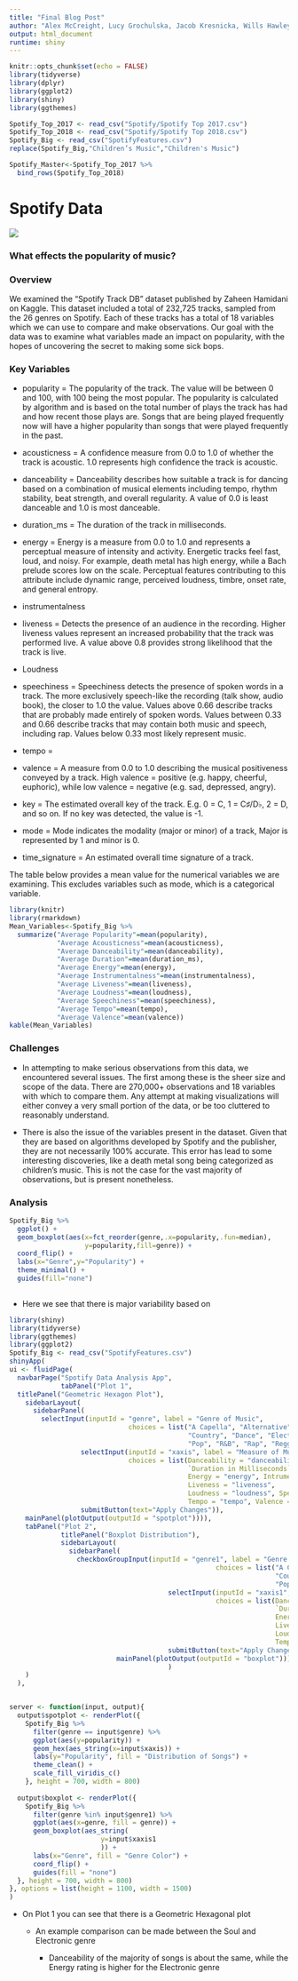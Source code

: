 ```yaml
---
title: "Final Blog Post"
author: "Alex McCreight, Lucy Grochulska, Jacob Kresnicka, Wills Hawley"
output: html_document
runtime: shiny
---
```


```r
knitr::opts_chunk$set(echo = FALSE)
library(tidyverse)
library(dplyr)
library(ggplot2)
library(shiny)
library(ggthemes)
```
```r
Spotify_Top_2017 <- read_csv("Spotify/Spotify Top 2017.csv")
Spotify_Top_2018 <- read_csv("Spotify/Spotify Top 2018.csv")
Spotify_Big <- read_csv("SpotifyFeatures.csv")
replace(Spotify_Big,"Children’s Music","Children's Music")

Spotify_Master<-Spotify_Top_2017 %>% 
  bind_rows(Spotify_Top_2018)
```


# Spotify Data

![](https://i.pinimg.com/originals/27/6f/27/276f273d11f8b9dbc0a9c55bb38ea8c6.gif)

### What effects the popularity of music?


### Overview 

We examined the "Spotify Track DB" dataset published by Zaheen Hamidani on Kaggle. This dataset included a total of 232,725 tracks, sampled from the  26 genres on Spotify. Each of these tracks has a total of 18 variables which we can use to compare and make observations. Our goal with the data was to examine what variables made an impact on popularity, with the hopes of uncovering the secret to making some sick bops. 

### Key Variables 


* popularity = The popularity of the track. The value will be between 0 and 100, with 100 being the most popular. The popularity is calculated by algorithm and is based on the total number of plays the track has had and how recent those plays are.
Songs that are being played frequently now will have a higher popularity than songs that were played frequently in the past.

* acousticness = A confidence measure from 0.0 to 1.0 of whether the track is acoustic. 1.0 represents high confidence the track is acoustic.

* danceability = Danceability describes how suitable a track is for dancing based on a combination of musical elements including tempo, rhythm stability, beat strength, and overall regularity. A value of 0.0 is least danceable and 1.0 is most danceable.

* duration_ms =	The duration of the track in milliseconds.

* energy = Energy is a measure from 0.0 to 1.0 and represents a perceptual measure of intensity and activity. Energetic tracks feel fast, loud, and noisy. For example, death metal has high energy, while a Bach prelude scores low on the scale. Perceptual features contributing to this attribute include dynamic range, perceived loudness, timbre, onset rate, and general entropy.

* instrumentalness 

* liveness = Detects the presence of an audience in the recording. Higher liveness values represent an increased probability that the track was performed live. A value above 0.8 provides strong likelihood that the track is live. 

* Loudness 

* speechiness = Speechiness detects the presence of spoken words in a track. The more exclusively speech-like the recording (talk show, audio book), the closer to 1.0 the  value. Values above 0.66 describe tracks that are probably made entirely of spoken words. Values between 0.33 and 0.66 describe tracks that may contain both music and speech, including rap. Values below 0.33 most likely represent music. 

* tempo = 

* valence = 	A measure from 0.0 to 1.0 describing the musical positiveness conveyed by a track. High valence =  positive (e.g. happy, cheerful, euphoric), while low valence = negative (e.g. sad, depressed, angry).

* key = The estimated overall key of the track. E.g. 0 = C, 1 = C♯/D♭, 2 = D, and so on. If no key was detected, the value is -1.

* mode = Mode indicates the modality (major or minor) of a track, Major is represented by 1 and minor is 0.

* time_signature = An estimated overall time signature of a track. 

The table below provides a mean value for the numerical variables we are examining. This excludes variables such as mode, which is a categorical variable. 

```r
library(knitr)
library(rmarkdown)
Mean_Variables<-Spotify_Big %>% 
  summarize("Average Popularity"=mean(popularity),
            "Average Acousticness"=mean(acousticness),
            "Average Danceability"=mean(danceability),
            "Average Duration"=mean(duration_ms),
            "Average Energy"=mean(energy),
            "Average Instrumentalness"=mean(instrumentalness),
            "Average Liveness"=mean(liveness),
            "Average Loudness"=mean(loudness),
            "Average Speechiness"=mean(speechiness),
            "Average Tempo"=mean(tempo),
            "Average Valence"=mean(valence))
kable(Mean_Variables)
```

### Challenges 

* In attempting to make serious observations from this data, we encountered several issues. The first among these is the sheer size and scope of the data. There are 270,000+ observations and 18 variables with which to compare them. Any attempt at making visualizations will either convey a very small portion of the data, or be too cluttered to reasonably understand. 
 
* There is also the issue of the variables present in the dataset. Given that they are based on algorithms developed by Spotify and the publisher, they are not necessarily 100% accurate. This error has lead to some interesting discoveries, like a death metal song being categorized as children's music. This is not the case for the vast majority of observations, but is present nonetheless. 

### Analysis

```r
Spotify_Big %>% 
  ggplot() +
  geom_boxplot(aes(x=fct_reorder(genre,.x=popularity,.fun=median),
                   y=popularity,fill=genre)) +
  coord_flip() +
  labs(x="Genre",y="Popularity") +
  theme_minimal() +
  guides(fill="none")
  
```

* Here we see that there is major variability based on 


```r
library(shiny)
library(tidyverse)
library(ggthemes)
library(ggplot2)
Spotify_Big <- read_csv("SpotifyFeatures.csv") 
shinyApp(
ui <- fluidPage(
  navbarPage("Spotify Data Analysis App",
             tabPanel("Plot 1",
  titlePanel("Geometric Hexagon Plot"),
    sidebarLayout(
      sidebarPanel(
        selectInput(inputId = "genre", label = "Genre of Music",
                              choices = list("A Capella", "Alternative", "Anime", "Blues", "Children's Music", "Classical", "Comedy",
                                             "Country", "Dance", "Electronic", "Folk", "Hip-Hop", "Indie", "Jazz", "Movie", "Opera",
                                             "Pop", "R&B", "Rap", "Reggae", "Reggaeton", "Rock", "Ska", "Soul", "Soundtrack", "World")),
                  selectInput(inputId = "xaxis", label = "Measure of Music",
                              choices = list(Danceability = "danceability", Acousticness = "acousticness",
                                             `Duration in Milliseconds` = "duration_ms",
                                             Energy = "energy", Intrumentalness = "instrumentalness",
                                             Liveness = "liveness",
                                             Loudness = "loudness", Speechiness = "speechiness",
                                             Tempo = "tempo", Valence = "valence")),
                  submitButton(text="Apply Changes")),
    mainPanel(plotOutput(outputId = "spotplot")))),
    tabPanel("Plot 2",
             titlePanel("Boxplot Distribution"),
             sidebarLayout(
               sidebarPanel(
                 checkboxGroupInput(inputId = "genre1", label = "Genre of Music",
                                                    choices = list("A Capella", "Alternative", "Anime", "Blues", "Children's Music", "Classical", "Comedy",
                                                                   "Country", "Dance", "Electronic", "Folk", "Hip-Hop", "Indie", "Jazz", "Movie", "Opera",
                                                                   "Pop", "R&B", "Rap", "Reggae", "Reggaeton", "Rock", "Ska", "Soul", "Soundtrack", "World")),
                                        selectInput(inputId = "xaxis1", label = "Measure of Music",
                                                    choices = list(Danceability = "danceability", Acousticness = "acousticness",
                                                                   `Duration in Milliseconds` = "duration_ms",
                                                                   Energy = "energy", Intrumentalness = "instrumentalness",
                                                                   Liveness = "liveness",
                                                                   Loudness = "loudness", Speechiness = "speechiness",
                                                                   Tempo = "tempo", Valence = "valence")),
                                        submitButton(text="Apply Changes")),
                           mainPanel(plotOutput(outputId = "boxplot")))
                                        )
    )
  ),


server <- function(input, output){
  output$spotplot <- renderPlot({
    Spotify_Big %>%
      filter(genre == input$genre) %>%
      ggplot(aes(y=popularity)) +
      geom_hex(aes_string(x=input$xaxis)) +
      labs(y="Popularity", fill = "Distribution of Songs") +
      theme_clean() +
      scale_fill_viridis_c()
    }, height = 700, width = 800)
  
  output$boxplot <- renderPlot({
    Spotify_Big %>%
      filter(genre %in% input$genre1) %>%
      ggplot(aes(x=genre, fill = genre)) +
      geom_boxplot(aes_string(
                       y=input$xaxis1
                       )) +
      labs(x="Genre", fill = "Genre Color") +
      coord_flip() +
      guides(fill = "none")
  }, height = 700, width = 800)
}, options = list(height = 1100, width = 1500)
)
```

* On Plot 1 you can see that there is a Geometric Hexagonal plot

  * An example comparison can be made between the Soul and Electronic genre
  
      * Danceability of the majority of songs is about the same, while the Energy
        rating is higher for the Electronic genre
